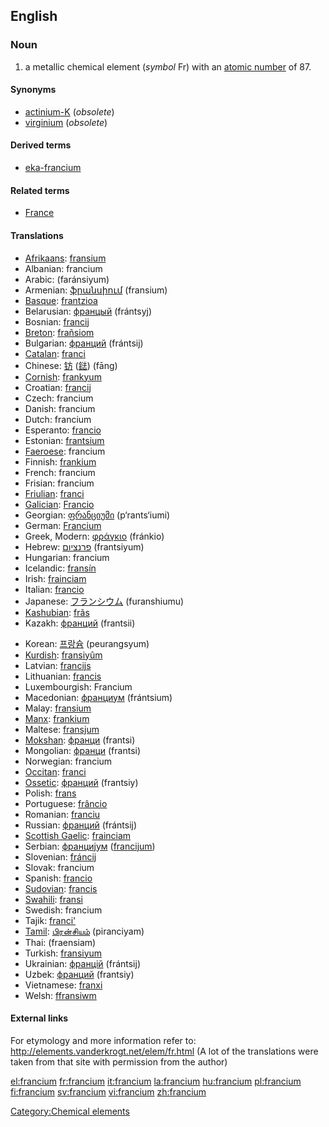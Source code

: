 {{see|Francium}}
==English==
{{elements|Fr|radon|Rn|radium|Ra}}

===Noun===
{{en-noun-unc}}
{{wikipedia}}

# a metallic chemical element (''symbol'' Fr) with an [[atomic number]] of 87.

====Synonyms====
*[[actinium-K]] (''obsolete'')
*[[virginium]] (''obsolete'')

====Derived terms====
*[[eka-francium]]

====Related terms====
*[[France]]

====Translations====
{{top}}
*[[Afrikaans]]: [[fransium]]
*Albanian: francium
*Arabic: {{ARchar|[[فرنسيوم]]}} (faránsiyum) {{m}}
*Armenian: [[ֆրանսիում]] (fransium)
*[[Basque]]: [[frantzioa]]
*Belarusian: [[францый]] (frántsyj) {{m}}
*Bosnian: [[francij]]
*[[Breton]]: [[frañsiom]]
*Bulgarian: [[франций]] (frántsij) {{m}}
*[[Catalan]]: [[franci]] {{m}}
*Chinese: [[钫]] ([[鍅]]) (fāng)
*[[Cornish]]: [[frankyum]]
*Croatian: [[francij]]
*Czech: francium
*Danish: francium
*Dutch: francium {{n}}
*Esperanto: [[francio]]
*Estonian: [[frantsium]]
*[[Faeroese]]: francium
*Finnish: [[frankium]]
*French: francium {{m}}
*Frisian: francium {{n}}
*[[Friulian]]: [[franci]]
*[[Galician]]: [[Francio]]
*Georgian: [[ფრანციუმი]] (p‘rants‘iumi)
*German: [[Francium]] {{n}}
*Greek, Modern: [[φράγκιο]] (fránkio) {{n}}
*Hebrew: [[פרנציום]] (frantsiyum)
*Hungarian: francium
*Icelandic: [[fransín]]
*Irish: [[frainciam]]
*Italian: [[francio]] {{m}}
*Japanese: [[フランシウム]] (furanshiumu)
*[[Kashubian]]: [[frãs]]
*Kazakh: [[франций]] (frantsii)
{{mid}}
*Korean: [[프랑슘]] (peurangsyum)
*[[Kurdish]]: [[fransiyûm]]
*Latvian: [[francijs]]
*Lithuanian: [[francis]]
*Luxembourgish: Francium {{n}}
*Macedonian: [[франциум]] (frántsium) {{m}}
*Malay: [[fransium]]
*[[Manx]]: [[frankium]]
*Maltese: [[fransjum]]
*[[Mokshan]]: [[франци]] (frantsi)
*Mongolian: [[франци]] (frantsi)
*Norwegian: francium
*[[Occitan]]: [[franci]]
*[[Ossetic]]: [[франций]] (frantsiy)
*Polish: [[frans]] {{m}}
*Portuguese: [[frâncio]] {{m}}
*Romanian: [[franciu]] {{n}}
*Russian: [[франций]] (frántsij) {{m}}
*[[Scottish Gaelic]]: [[frainciam]]
*Serbian: [[францијум]] ([[francijum]]) {{m}}
*Slovenian: [[fráncij]]
*Slovak: francium
*Spanish: [[francio]] {{m}}
*[[Sudovian]]: [[francis]]
*[[Swahili]]: [[fransi]]
*Swedish: francium
*Tajik: [[franci']]
*[[Tamil]]: [[பிரன்சியம்]] (piranciyam)
*Thai: {{THchar|[[แฟรนเซียม]]}} (fraensiam)
*Turkish: [[fransiyum]]
*Ukrainian: [[францій]] (frántsij) {{m}}
*Uzbek: [[франций]] (frantsiy)
*Vietnamese: [[franxi]]
*Welsh: [[ffransiwm]]
{{bottom}}

====External links====
For etymology and more information refer to:
http://elements.vanderkrogt.net/elem/fr.html
(A lot of the translations were taken from that site with permission from the author)

[[Category:Chemical elements]]

[[el:francium]]
[[fr:francium]]
[[it:francium]]
[[la:francium]]
[[hu:francium]]
[[pl:francium]]
[[fi:francium]]
[[sv:francium]]
[[vi:francium]]
[[zh:francium]]